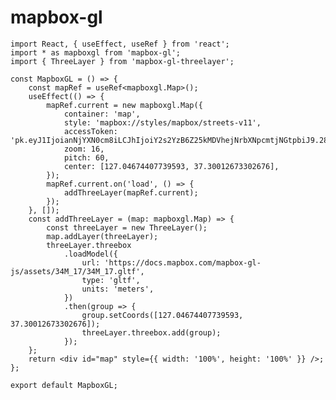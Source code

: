 # mapbox-gl


<Seo title="mapbox-gl" path="/examples/mapbox-gl" />
<MapboxGL />

```tsx
import React, { useEffect, useRef } from 'react';
import * as mapboxgl from 'mapbox-gl';
import { ThreeLayer } from 'mapbox-gl-threelayer';

const MapboxGL = () => {
	const mapRef = useRef<mapboxgl.Map>();
	useEffect(() => {
		mapRef.current = new mapboxgl.Map({
			container: 'map',
			style: 'mapbox://styles/mapbox/streets-v11',
			accessToken: 'pk.eyJ1IjoianNjYXN0cm8iLCJhIjoiY2s2YzB6Z25kMDVhejNrbXNpcmtjNGtpbiJ9.28ynPf1Y5Q8EyB_moOHylw',
			zoom: 16,
			pitch: 60,
			center: [127.04674407739593, 37.30012673302676],
		});
		mapRef.current.on('load', () => {
			addThreeLayer(mapRef.current);
		});
	}, []);
	const addThreeLayer = (map: mapboxgl.Map) => {
		const threeLayer = new ThreeLayer();
		map.addLayer(threeLayer);
		threeLayer.threebox
			.loadModel({
				url: 'https://docs.mapbox.com/mapbox-gl-js/assets/34M_17/34M_17.gltf',
				type: 'gltf',
				units: 'meters',
			})
			.then(group => {
				group.setCoords([127.04674407739593, 37.30012673302676]);
				threeLayer.threebox.add(group);
			});
	};
	return <div id="map" style={{ width: '100%', height: '100%' }} />;
};

export default MapboxGL;
```
